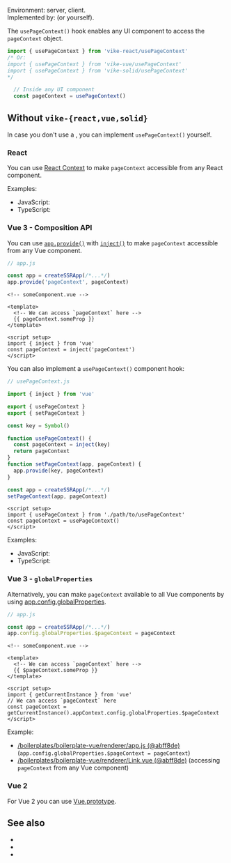 

Environment: server, client.  
Implemented by: <UiFrameworkVikeExtension /> (or <Link href="#without-vike-extension">yourself</Link>).

The `usePageContext()` hook enables any UI component to access the <Link href="/pageContext">`pageContext` object</Link>.

```js
import { usePageContext } from 'vike-react/usePageContext'
/* Or:
import { usePageContext } from 'vike-vue/usePageContext'
import { usePageContext } from 'vike-solid/usePageContext'
*/

  // Inside any UI component
  const pageContext = usePageContext()
```

## Without `vike-{react,vue,solid}`

In case you don't use a <UiFrameworkVikeExtension />, you can implement `usePageContext()` yourself.

### React

You can use [React Context](https://reactjs.org/docs/context.html) to make `pageContext` accessible from any React component.

Examples:
 - JavaScript: <RepoLink path='/boilerplates/boilerplate-react/renderer/usePageContext.jsx' />
 - TypeScript: <RepoLink path='/boilerplates/boilerplate-react-ts/renderer/usePageContext.tsx' />

### Vue 3 - Composition API

You can use
[`app.provide()`](https://v3.vuejs.org/api/application-api.html#provide)
with
[`inject()`](https://v3.vuejs.org/api/composition-api.html#provide-inject)
to make `pageContext` accessible from any Vue component.

```js
// app.js

const app = createSSRApp(/*...*/)
app.provide('pageContext', pageContext)
```

```vue
<!-- someComponent.vue -->

<template>
  <!-- We can access `pageContext` here -->
  {{ pageContext.someProp }}
</template>

<script setup>
import { inject } from 'vue'
const pageContext = inject('pageContext')
</script>
```

You can also implement a `usePageContext()` component hook:

```js
// usePageContext.js

import { inject } from 'vue'

export { usePageContext }
export { setPageContext }

const key = Symbol()

function usePageContext() {
  const pageContext = inject(key)
  return pageContext
}
function setPageContext(app, pageContext) {
  app.provide(key, pageContext)
}
```

```js
const app = createSSRApp(/*...*/)
setPageContext(app, pageContext)
```

```vue
<script setup>
import { usePageContext } from './path/to/usePageContext'
const pageContext = usePageContext()
</script>
```

Examples:
 - JavaScript: <RepoLink path='/boilerplates/boilerplate-vue/renderer/usePageContext.js' />
 - TypeScript: <RepoLink path='/boilerplates/boilerplate-vue-ts/renderer/usePageContext.ts' />


### Vue 3 - `globalProperties`

Alternatively, you can make `pageContext` available to all Vue components by using [app.config.globalProperties](https://v3.vuejs.org/api/application-config.html#globalproperties).

```js
// app.js

const app = createSSRApp(/*...*/)
app.config.globalProperties.$pageContext = pageContext
```

```vue
<!-- someComponent.vue -->

<template>
  <!-- We can access `pageContext` here -->
  {{ $pageContext.someProp }}
</template>

<script setup>
import { getCurrentInstance } from 'vue'
// We can access `pageContext` here
const pageContext = getCurrentInstance().appContext.config.globalProperties.$pageContext
</script>
```

Example:
 - [/boilerplates/boilerplate-vue/renderer/app.js (@abff8de)](https://github.com/vikejs/vike/blob/abff8debc4c7cd6ab11e99e757379e5237a6c18c/boilerplates/boilerplate-vue/renderer/app.js#L26)
   (`app.config.globalProperties.$pageContext = pageContext`)
 - [/boilerplates/boilerplate-vue/renderer/Link.vue (@abff8de)](https://github.com/vikejs/vike/blob/abff8debc4c7cd6ab11e99e757379e5237a6c18c/boilerplates/boilerplate-vue/renderer/Link.vue#L2)
   (accessing `pageContext` from any Vue component)

### Vue 2

For Vue 2 you can use [Vue.prototype](https://vuejs.org/v2/cookbook/adding-instance-properties.html#Base-Example).


## See also

 - <Link href="/pageContext" />
 - <Link href="/passToClient" />
 - <Link href="/useData" />
